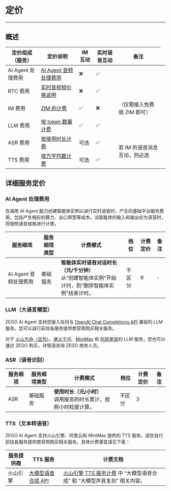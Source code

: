 # 定价

---

## 概述

<table>
  <thead>
    <tr>
      <th>定价组成（服务）</th>
      <th>定价说明</th>
      <th>IM 互动</th>
      <th>实时语音互动</th>
      <th>备注</th>
    </tr>
  </thead>
  <tbody>
    <tr>
      <td>AI Agent 处理费用</td>
      <td><a href="#ai-agent-处理费用">AI Agent 音频处理费用</a></td>
      <td>❌</td>
      <td>✅</td>
      <td></td>
    </tr>
    <tr>
      <td>RTC 费用</td>
      <td><a href="https://doc-zh.zego.im/article/8666">实时音视频价格说明</a></td>
      <td>❌</td>
      <td>✅</td>
      <td></td>
    </tr>
    <tr>
      <td>IM 费用</td>
      <td><a href="https://doc-zh.zego.im/zim-android/introduction/pricing">ZIM 的计费</a></td>
      <td>✅</td>
      <td>❌</td>
      <td>（仅需接入免费版 ZIM 即可）</td>
    </tr>
    <tr>
      <td>LLM 费用</td>
      <td><a href="#llm大语言模型">按 token 数量计费</a></td>
      <td>✅</td>
      <td>✅</td>
      <td></td>
    </tr>
    <tr>
      <td>ASR 费用</td>
      <td><a href="#asr语音识别">按使用时长计费</a></td>
      <td>可选</td>
      <td>✅</td>
      <td rowspan="2">若 IM 的语音消息互动，则必选</td>
    </tr>
    <tr>
      <td>TTS 费用</td>
      <td><a href="#tts文本转语音">按万字符数计费</a></td>
      <td>可选</td>
      <td>✅</td>
      <td></td>
    </tr>
  </tbody>
</table>

## 详细服务定价

### AI Agent 处理费用

在调用 AI Agent 能力创建智能体实例以进行实时语音时，产生的基础平台服务费用，包括产生相应的算力、出口带宽等成本。当智能体的输入和输出仅为语音时，将按照语音规格进行计费。

| 服务细项 | 服务细项类型 | 计费模式 | 档位 | 计费定价 | 备注 |
|---------|------------|---------|------|---------|------|
| AI Agent 音频处理费用 | 基础服务 | **智能体实时语音对话时长（元/千分钟）**<br />从“创建智能体实例”开始计时，到“删除智能体实例”结束计时。 | 不区分 | 9 | - |


### LLM（大语言模型）

ZEGO AI Agent 支持您接入任何与 [OpenAI Chat Completions API](https://platform.openai.com/docs/api-reference/chat) 兼容的 LLM 服务。您可以自行前往各服务提供商官网购买相关服务。

对于 [火山方舟（豆包）](https://www.volcengine.com/docs/82379/1099320)、[通义千问](https://help.aliyun.com/zh/model-studio/models?spm=a2c4g.11186623.help-menu-2400256.d_0_2.7f9b1d1czN51sr&scm=20140722.H_2840914._.OR_help-T_cn~zh-V_1)、[MiniMax](https://platform.minimaxi.com/document/Price?key=66701c7e1d57f38758d5818c) 和 [阶跃星辰](https://platform.stepfun.com/docs/pricing/details)的 LLM 服务，您也可以通过 ZEGO 购买，详情请咨询 ZEGO 商务人员。

### ASR（语音识别）

| 服务细项 | 服务细项类型 | 计费模式 | 档位 | 计费定价 | 备注 |
|---------|------------|---------|------|---------|------|
| ASR | 基础服务 | **使用时长（元/小时）**<br/>调用服务的时长累计，按照小时粒度计算。 | 不区分 | 3 | |


### TTS（文本转语音）

ZEGO AI Agent 支持火山引擎、阿里云和 MiniMax 提供的 TTS 服务。请您自行前往各服务提供商官网购买相关服务。具体计费事宜请见下表：

| 服务提供商 | TTS 服务 | 计费文档 |
|---------|------------|---------|
| 火山引擎 | [大模型语音合成 API](https://www.volcengine.com/docs/6561/1359370) | [火山引擎 TTS 服务计费](https://www.volcengine.com/docs/6561/1359370) 中 “大模型语音合成” 和 “大模型声音复刻” 相关内容。 |